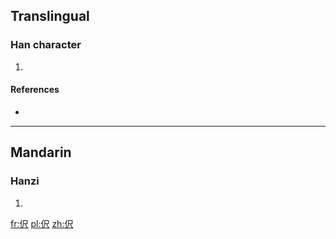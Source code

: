 ==Translingual==

===Han character===
{{Han char|rn=9|rad=人|as=04|sn=6|four=2623<sub>7</sub>|canj=人尸人 (OSO)|ids=⿰[[亻]][[尺]]}}

# {{defn|Han|sort=人04}}

====References====
* {{Han ref|kx=0096.121|hdz=10126.091|uh=4F2C|ud=20268|bh=C9AD|bd=51629}}

----

==Mandarin==

===Hanzi===
{{cmn-hanzi|pin=[[ze]]|wg=tse}}

# {{defn|lang=cmn|sort=人04}}

[[fr:伬]]
[[pl:伬]]
[[zh:伬]]